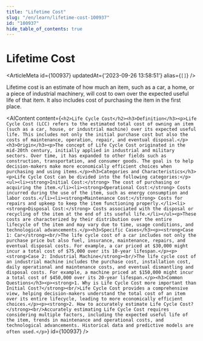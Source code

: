 ```yaml
---
title: "Lifetime Cost"
slug: "/en/learn/lifetime-cost-100937"
id: "100937"
hide_table_of_contents: true
---
```



# Lifetime Cost

<ArticleMeta id={100937} updatedAt={'2023-09-26 13:58:51'} alias={`[]`} />
<div className='border-solid border-b border-t-0 my-4 border-[var(--ifm-color-gray-300)]' />

Lifetime cost is an estimate of how much an item, such as a car, a home, or a piece of industrial machinery, will cost to own over the expected useful life of that item. It also includes cost of purchasing the item in the first place.

<AIContent content={`<h2>Life Cycle Cost</h2><h3>Definition</h3><p>Life Cycle Cost (LCC) refers to the estimated total cost of owning an item (such as a car, house, or industrial machine) over its expected useful life. This includes not only the initial purchase cost but also the costs of maintenance, operation, repair, and eventual disposal.</p><h3>Origin</h3><p>The concept of Life Cycle Cost originated in the mid-20th century, initially applied in industrial and military sectors. Over time, it has expanded to other fields such as construction, transportation, and consumer goods. The goal is to help decision-makers make more economically efficient choices when purchasing and using items.</p><h3>Categories and Characteristics</h3><p>Life Cycle Cost can be divided into the following categories:</p><ul><li><strong>Initial Cost:</strong> The cost of purchasing or acquiring the item.</li><li><strong>Operational Cost:</strong> Costs incurred during the use of the item, such as energy consumption and labor costs.</li><li><strong>Maintenance Cost:</strong> Costs for repairs and upkeep to keep the item functioning properly.</li><li><strong>Disposal Cost:</strong> Costs associated with the disposal or recycling of the item at the end of its useful life.</li></ul><p>These costs are characterized by their distribution over the entire lifecycle of the item and may vary due to time, usage conditions, and technological advancements.</p><h3>Specific Cases</h3><p><strong>Case 1: Car</strong><br/>The life cycle cost of a car includes not only the purchase price but also fuel, insurance, maintenance, repairs, and eventual disposal costs. For example, a car priced at $30,000 might incur a total cost of $75,000 over its 10-year lifespan.</p><p><strong>Case 2: Industrial Machine</strong><br/>The life cycle cost of an industrial machine includes the purchase cost, installation cost, daily operational and maintenance costs, and eventual dismantling and disposal costs. For example, a machine priced at $150,000 might incur a total cost of $450,000 over its 20-year lifespan.</p><h3>Common Questions</h3><p><strong>1. Why is Life Cycle Cost more important than Initial Cost?</strong><br/>Life Cycle Cost provides a comprehensive view, helping decision-makers understand the total cost of an item over its entire lifecycle, leading to more economically efficient choices.</p><p><strong>2. How to accurately estimate Life Cycle Cost?</strong><br/>Accurately estimating Life Cycle Cost requires considering multiple factors, including the expected useful life of the item, trends in maintenance and operational costs, and technological advancements. Historical data and predictive models are often used.</p>`} id={100937} />
